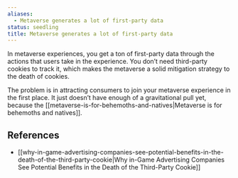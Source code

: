 ```yaml
---
aliases:
  - Metaverse generates a lot of first-party data
status: seedling
title: Metaverse generates a lot of first-party data
---
```

In metaverse experiences, you get a ton of first-party data through the actions that users take in the experience. You don’t need third-party cookies to track it, which makes the metaverse a solid mitigation strategy to the death of cookies.

The problem is in attracting consumers to join your metaverse experience in the first place. It just doesn’t have enough of a gravitational pull yet, because the [[metaverse-is-for-behemoths-and-natives|Metaverse is for behemoths and natives]].

## References

- [[why-in-game-advertising-companies-see-potential-benefits-in-the-death-of-the-third-party-cookie|Why in-Game Advertising Companies See Potential Benefits in the Death of the Third-Party Cookie]]
